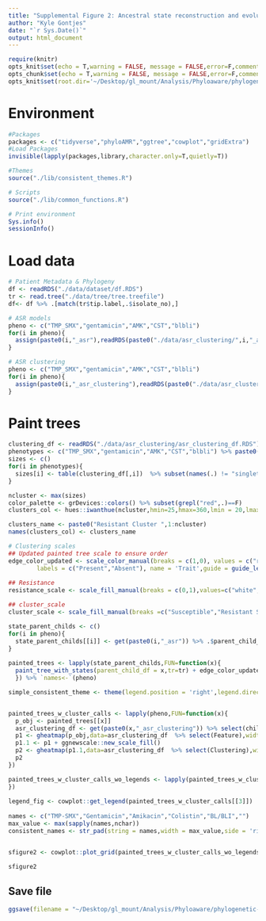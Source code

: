 ```yaml
---
title: "Supplemental Figure 2: Ancestral state reconstruction and evolutionary history inferences on the phylogenetic tree"
author: "Kyle Gontjes"
date: "`r Sys.Date()`"
output: html_document
---
```


```r
require(knitr)
opts_knit$set(echo = T,warning = FALSE, message = FALSE,error=F,comment=NA) 
opts_chunk$set(echo = T,warning = FALSE, message = FALSE,error=F,comment=NA)
opts_knit$set(root.dir='~/Desktop/gl_mount/Analysis/Phyloaware/phylogenetic-resistance-ms/')
```

# Environment
```r
#Packages
packages <- c("tidyverse","phyloAMR","ggtree","cowplot","gridExtra")   
#Load Packages
invisible(lapply(packages,library,character.only=T,quietly=T))

#Themes
source("./lib/consistent_themes.R")

# Scripts
source("./lib/common_functions.R")

# Print environment
Sys.info()
sessionInfo()
```
 
# Load data
```r
# Patient Metadata & Phylogeny
df <- readRDS("./data/dataset/df.RDS")
tr <- read.tree("./data/tree/tree.treefile")   
df<- df %>% .[match(tr$tip.label,.$isolate_no),] 

# ASR models
pheno <- c("TMP_SMX","gentamicin","AMK","CST","blbli")
for(i in pheno){
  assign(paste0(i,"_asr"),readRDS(paste0("./data/asr_clustering/",i,"_asr.RDS")))
}

# ASR clustering
pheno <- c("TMP_SMX","gentamicin","AMK","CST","blbli")
for(i in pheno){
  assign(paste0(i,"_asr_clustering"),readRDS(paste0("./data/asr_clustering/",i,"_asr_clustering.RDS")))
}
```

# Paint trees
```r
clustering_df <- readRDS("./data/asr_clustering/asr_clustering_df.RDS")
phenotypes <- c("TMP_SMX","gentamicin","AMK","CST","blbli") %>% paste0(.,"_asr_cluster")
sizes <- c()
for(i in phenotypes){
  sizes[i] <- table(clustering_df[,i])  %>% subset(names(.) != "singleton" & grepl("cluster_",names(.))) %>% as.numeric %>%length
}

ncluster <- max(sizes)
color_palette <- grDevices::colors() %>% subset(grepl("red",.)==F)
clusters_col <- hues::iwanthue(ncluster,hmin=25,hmax=360,lmin = 20,lmax = 95,cmin=5,cmax=90,random = F,plot = T)

clusters_name <- paste0("Resistant Cluster ",1:ncluster)
names(clusters_col) <- clusters_name

# Clustering scales
## Updated painted tree scale to ensure order
edge_color_updated <- scale_color_manual(breaks = c(1,0), values = c("red","black"), 
        labels = c("Present","Absent"), name = 'Trait',guide = guide_legend(ncol=1, order=1,title.position = "top", label.position = "right"))
 
## Resistance
resistance_scale <- scale_fill_manual(breaks = c(0,1),values=c("white","black"),labels = c("Susceptible","Resistant"),name="Tip state",guide = guide_legend(title.position = "top", label.position = "right",nrow=2,order=2),drop = FALSE )

## cluster_scale
cluster_scale <- scale_fill_manual(breaks =c("Susceptible","Resistant Singleton",names(clusters_col)),values=c("Susceptible" = "white","Resistant Singleton" = "red",clusters_col),labels=c("Susceptible","Singleton",gsub("Resistant ","",clusters_name)),name="Phylogenetics of resistance", guide = guide_legend(ncol=3, order=3,title.position = "top", label.position = "right"))

state_parent_childs <- c()
for(i in pheno){
  state_parent_childs[[i]] <- get(paste0(i,"_asr")) %>% .$parent_child_df 
}
 
painted_trees <- lapply(state_parent_childs,FUN=function(x){
  paint_tree_with_states(parent_child_df = x,tr=tr) + edge_color_updated
  }) %>% `names<-`(pheno)

simple_consistent_theme <- theme(legend.position = 'right',legend.direction="vertical", legend.justification = "center",legend.box.spacing = unit(.001, "cm"),legend.key.size = unit(.75, "cm"),legend.key.width = unit(.75, "cm"),legend.spacing.x=unit(.75, "cm"))


painted_trees_w_cluster_calls <- lapply(pheno,FUN=function(x){
  p_obj <- painted_trees[[x]]
  asr_clustering_df <- get(paste0(x,"_asr_clustering")) %>% select(child_value,asr_cluster_renamed_resistant) %>% `colnames<-`(c("Feature","Clustering")) %>% mutate_all(as.factor) 
  p1 <- gheatmap(p_obj,data=asr_clustering_df  %>% select(Feature),width = 0.1,colnames_position = 'top',colnames_angle=90, colnames_offset_y = 0.5, hjust = 0, color = NA) + resistance_scale  + simple_consistent_theme
  p1.1 <- p1 + ggnewscale::new_scale_fill()
  p2 <- gheatmap(p1.1,data=asr_clustering_df  %>% select(Clustering),width = 0.1,colnames_position = 'top',colnames_angle=90, colnames_offset_y = 0.5, hjust = 0, color = NA,offset=0.000025)  + cluster_scale + ylim(NA,450)  +simple_consistent_theme
  p2
})

painted_trees_w_cluster_calls_wo_legends <- lapply(painted_trees_w_cluster_calls,FUN=function(x){x + theme(legend.position='none')
})
 
legend_fig <- cowplot::get_legend(painted_trees_w_cluster_calls[[3]])
 
names <- c("TMP-SMX","Gentamicin","Amikacin","Colistin","BL/BLI","")
max_value <- max(sapply(names,nchar))
consistent_names <- str_pad(string = names,width = max_value,side = 'right')


sfigure2 <- cowplot::plot_grid(painted_trees_w_cluster_calls_wo_legends[[1]],painted_trees_w_cluster_calls_wo_legends[[2]],painted_trees_w_cluster_calls_wo_legends[[3]],painted_trees_w_cluster_calls_wo_legends[[4]],painted_trees_w_cluster_calls_wo_legends[[5]],legend_fig,ncol=3,labels= consistent_names,label_x = 0,label_size = 12)

sfigure2
```

## Save file
```r
ggsave(filename = "~/Desktop/gl_mount/Analysis/Phyloaware/phylogenetic-resistance-ms/figures/sfigure2.png",plot=sfigure2,width = 10,height=8.5,dpi = 600,units = 'in',bg="white")
```
